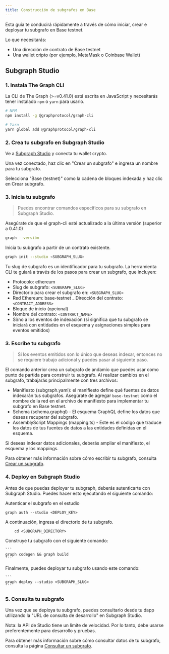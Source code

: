 ```yaml
---
title: Construcción de subgrafos en Base
---
```


Esta guía te conducirá rápidamente a través de cómo iniciar, crear e deployar tu subgrafo en Base testnet.

Lo que necesitarás:

- Una dirección de contrato de Base testnet
- Una wallet cripto (por ejemplo, MetaMask o Coinbase Wallet)

## Subgraph Studio

### 1. Instala The Graph CLI

La CLI de The Graph (>=v0.41.0) está escrita en JavaScript y necesitarás tener instalado `npm` o `yarn` para usarlo.

```sh
# NPM
npm install -g @graphprotocol/graph-cli

# Yarn
yarn global add @graphprotocol/graph-cli
```

### 2. Crea tu subgrafo en Subgraph Studio

Ve a [Subgraph Studio](https://thegraph.com/studio/) y conecta tu wallet crypto.

Una vez conectado, haz clic en "Crear un subgrafo" e ingresa un nombre para tu subgrafo.

Selecciona "Base (testnet)" como la cadena de bloques indexada y haz clic en Crear subgrafo.

### 3. Inicia tu subgrafo

> Puedes encontrar comandos específicos para su subgrafo en Subgraph Studio.

Asegúrate de que el graph-cli esté actualizado a la última versión (superior a 0.41.0)

```sh
graph --versión
```

Inicia tu subgrafo a partir de un contrato existente.

```sh
graph init --studio <SUBGRAPH_SLUG>
```

Tu slug de subgrafo es un identificador para tu subgrafo. La herramienta CLI te guiará a través de los pasos para crear un subgrafo, que incluyen:

- Protocolo: ethereum
- Slug de subgrafo: `<SUBGRAPH_SLUG>`
- Directorio para crear el subgrafo en: `<SUBGRAPH_SLUG>`
- Red Ethereum: base-testnet \_ Dirección del contrato: `<CONTRACT_ADDRESS>`
- Bloque de inicio (opcional)
- Nombre del contrato: `<CONTRACT_NAME>`
- Sí/no a los eventos de indexación (sí significa que tu subgrafo se iniciará con entidades en el esquema y asignaciones simples para eventos emitidos)

### 3. Escribe tu subgrafo

> Si los eventos emitidos son lo único que deseas indexar, entonces no se requiere trabajo adicional y puedes pasar al siguiente paso.

El comando anterior crea un subgrafo de andamio que puedes usar como punto de partida para construir tu subgrafo. Al realizar cambios en el subgrafo, trabajarás principalmente con tres archivos:

- Manifiesto (subgraph.yaml): el manifiesto define qué fuentes de datos indexarán tus subgrafos. Asegúrate de agregar `base-testnet` como el nombre de la red en el archivo de manifiesto para implementar tu subgrafo en Base testnet.
- Schema (schema.graphql) - El esquema GraphQL define los datos que deseas recuperar del subgrafo.
- AssemblyScript Mappings (mapping.ts) - Este es el código que traduce los datos de tus fuentes de datos a las entidades definidas en el esquema.

Si deseas indexar datos adicionales, deberás ampliar el manifiesto, el esquema y los mappings.

Para obtener más información sobre cómo escribir tu subgrafo, consulta [Crear un subgrafo](/developing/creating-a-subgraph).

### 4. Deploy en Subgraph Studio

Antes de que puedas deployar tu subgraph, deberás autenticarte con Subgraph Studio. Puedes hacer esto ejecutando el siguiente comando:

Autenticar el subgrafo en el estudio

```
graph auth --studio <DEPLOY_KEY>
```

A continuación, ingresa el directorio de tu subgrafo.

```
    cd <SUBGRAPH_DIRECTORY>
```

Construye tu subgrafo con el siguiente comando:

````
```
graph codegen && graph build
```
````

Finalmente, puedes deployar tu subgrafo usando este comando:

````
```
graph deploy --studio <SUBGRAPH_SLUG>
```
````

### 5. Consulta tu subgrafo

Una vez que se deploya tu subgrafo, puedes consultarlo desde tu dapp utilizando la "URL de consulta de desarrollo" en Subgraph Studio.

Nota: la API de Studio tiene un límite de velocidad. Por lo tanto, debe usarse preferentemente para desarrollo y pruebas.

Para obtener más información sobre cómo consultar datos de tu subgrafo, consulta la página [Consultar un subgrafo](/consultar/consultar-the-graph).
